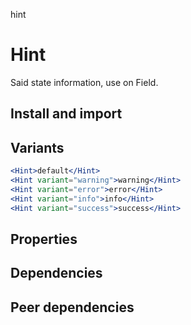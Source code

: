 hint

# Hint

<tagversion version={version} name={name} />

Said state information, use on Field.

## Install and import

<usage component={component} name={name} peerDependencies={peerDependencies} />

## Variants

```jsx
<Hint>default</Hint>
<Hint variant="warning">warning</Hint>
<Hint variant="error">error</Hint>
<Hint variant="info">info</Hint>
<Hint variant="success">success</Hint>
```

## Properties

<props propTypes={props.propTypes.Hint} />

## Dependencies

<dependencies dependencies={dependencies} />

## Peer dependencies

<dependencies dependencies={peerDependencies} />
